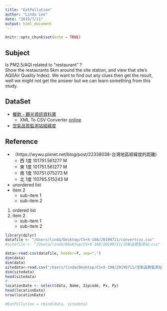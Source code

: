 ```yaml
---
title: "EatPollution"
author: "Linda Lee"
date: "2019/7/11"
output: html_document
---
```


```r
knitr::opts_chunk$set(echo = TRUE)
```

## Subject
Is PM2.5/AQI related to "restaurant" ?
<br>Show the restaurants 5km around the site station, and view that site's AQI(Air Quality Index). We want to find out any clues then get the result, well we might not get the answer but we can learn something from this study.

## DataSet

* [餐飲 - 觀光資訊資料庫](https://data.gov.tw/dataset/7779)
    + XML To CSV Converter [online](http://www.convertcsv.com/xml-to-csv.htm)
    
* [空氣品質監測站經緯度](https://erdb.epa.gov.tw/DataRepository/Facilities/AirQualityMonitorStations.aspx?topic1=%E8%A8%AD%E6%96%BD&topic2=%E5%A4%A7%E6%B0%A3&subject=%E6%B8%AC%E7%AB%99)

## Reference

* （https://wywu.pixnet.net/blog/post/22338038-台灣地區經緯度的距離)
    + 西  1度 101751.561277 M
    + 東  1度 101751.561277 M
    + 南  1度 110751.075273 M
    + 北  1度 110765.515243 M
  

* unordered list
* item 2
    + sub-item 1
    + sub-item 2

1. ordered list
2. item 2
    + sub-item 1
    + sub-item 2 

```r
library(dplyr)
datafile <- "/Users/linda/Desktop/CS+X-108/20190711/convertcsv.csv"
#sitefile <- "/Users/linda/Desktop/CS+X-108/20190711/空氣品質監測站.csv"

data<-read.csv(datafile, header=T, sep=",")
dim(data)
dim(data)
sitedata<-read.csv("/Users/linda/Desktop/CS+X-108/20190711/空氣品質監測站.csv", header=T, sep=",")
dim(sitedata)
head(sitedata)
#---------------
locationDate <- select(data, Name, Zipcode, Px, Py)
head(locationDate)
nrow(locationDate)

#EatPollution = rbind(data, sitedata)
```


